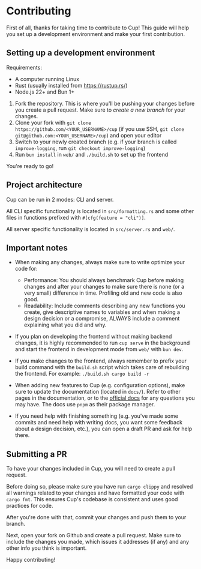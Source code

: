 # Contributing

First of all, thanks for taking time to contribute to Cup! This guide will help you set up a development environment and make your first contribution.

## Setting up a development environment

Requirements:

- A computer running Linux
- Rust (usually installed from https://rustup.rs/)
- Node.js 22+ and Bun 1+

1. Fork the repository. This is where you'll be pushing your changes before you create a pull request. Make sure to _create a new branch_ for your changes.
2. Clone your fork with `git clone https://github.com/<YOUR_USERNAME>/cup` (if you use SSH, `git clone git@github.com:<YOUR_USERNAME>/cup`) and open your editor
3. Switch to your newly created branch (e.g. if your branch is called `improve-logging`, run `git checkout improve-logging`)
4. Run `bun install` in `web/` and `./build.sh` to set up the frontend

You're ready to go!

## Project architecture

Cup can be run in 2 modes: CLI and server.

All CLI specific functionality is located in `src/formatting.rs` and some other files in functions prefixed with `#[cfg(feature = "cli")]`.

All server specific functionality is located in `src/server.rs` and `web/`.

## Important notes

- When making any changes, always make sure to write optimize your code for:

  - Performance: You should always benchmark Cup before making changes and after your changes to make sure there is none (or a very small) difference in time. Profiling old and new code is also good.
  - Readability: Include comments describing any new functions you create, give descriptive names to variables and when making a design decision or a compromise, ALWAYS include a comment explaining what you did and why.

- If you plan on developing the frontend without making backend changes, it is highly recommended to run `cup serve` in the background and start the frontend in development mode from `web/` with `bun dev`.

- If you make changes to the frontend, always remember to prefix your build command with the `build.sh` script which takes care of rebuilding the frontend. For example: `./build.sh cargo build -r`

- When adding new features to Cup (e.g. configuration options), make sure to update the documentation (located in `docs/`). Refer to other pages in the documentation, or to the [official docs](https://nextra.site) for any questions you may have. The docs use `pnpm` as their package manager.

- If you need help with finishing something (e.g. you've made some commits and need help with writing docs, you want some feedback about a design decision, etc.), you can open a draft PR and ask for help there.

## Submitting a PR

To have your changes included in Cup, you will need to create a pull request.

Before doing so, please make sure you have run `cargo clippy` and resolved all warnings related to your changes and have formatted your code with `cargo fmt`. This ensures Cup's codebase is consistent and uses good practices for code.

After you're done with that, commit your changes and push them to your branch.

Next, open your fork on Github and create a pull request. Make sure to include the changes you made, which issues it addresses (if any) and any other info you think is important.

Happy contributing!
